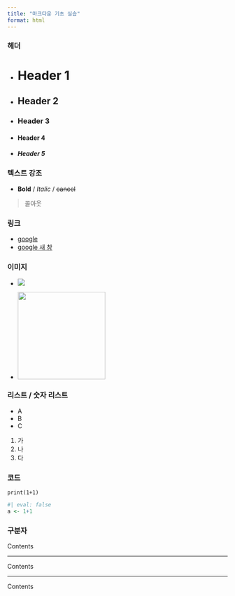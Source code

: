 ```yaml
---
title: "마크다운 기초 실습"
format: html
---
```


### 헤더

- # Header 1

- ## Header 2

- ### Header 3

- #### Header 4

- ##### Header 5

### 텍스트 강조

- **Bold** / *Italic* / ~~cancel~~ 

> 콜아웃

### 링크
- [google](https://google.com)
- <a href ='https://google.com' target ="_blank"> google 새 창</a>

### 이미지

- ![](https://i.namu.wiki/i/PagwakcE00JZaGpEvXym79-IMvKFBmdqOBlq778J-bvJMwz15lDLleTKc56S2wwcRcaEm3FZZ4EtniRa5bXdeQ.webp)

- <img src='https://i.namu.wiki/i/PagwakcE00JZaGpEvXym79-IMvKFBmdqOBlq778J-bvJMwz15lDLleTKc56S2wwcRcaEm3FZZ4EtniRa5bXdeQ.webp' width = '200'>

### 리스트 / 숫자 리스트

- A
- B
- C

1. 가
2. 나
3. 다

### 코드

```
print(1+1)
```

```r
#| eval: false
a <- 1+1
```

### 구분자 

Contents

<hr>

Contents

---

Contents



